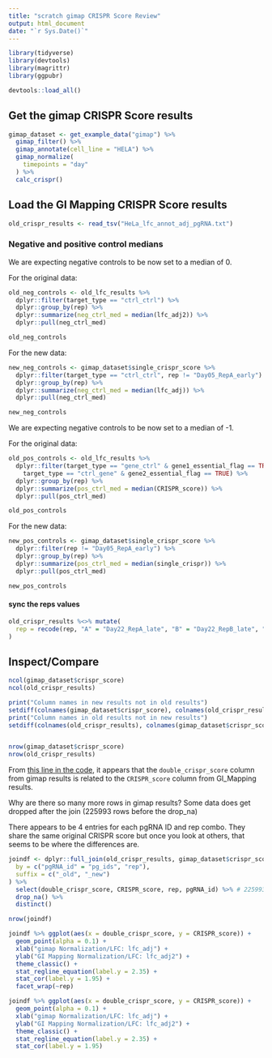 ```yaml
---
title: "scratch gimap CRISPR Score Review"
output: html_document
date: "`r Sys.Date()`"
---
```


```r
library(tidyverse)
library(devtools)
library(magrittr)
library(ggpubr)

devtools::load_all()
```

## Get the gimap CRISPR Score results

```r
gimap_dataset <- get_example_data("gimap") %>%
  gimap_filter() %>%
  gimap_annotate(cell_line = "HELA") %>%
  gimap_normalize(
    timepoints = "day"
  ) %>%
  calc_crispr()
```

## Load the GI Mapping CRISPR Score results

```r
old_crispr_results <- read_tsv("HeLa_lfc_annot_adj_pgRNA.txt")
```
### Negative and positive control medians 

We are expecting negative controls to be now set to a median of 0. 

For the original data: 
```r
old_neg_controls <- old_lfc_results %>%
  dplyr::filter(target_type == "ctrl_ctrl") %>%
  dplyr::group_by(rep) %>%
  dplyr::summarize(neg_ctrl_med = median(lfc_adj2)) %>%
  dplyr::pull(neg_ctrl_med)

old_neg_controls
```

For the new data: 
```r
new_neg_controls <- gimap_dataset$single_crispr_score %>%
  dplyr::filter(target_type == "ctrl_ctrl", rep != "Day05_RepA_early") %>%
  dplyr::group_by(rep) %>%
  dplyr::summarize(neg_ctrl_med = median(lfc_adj)) %>%
  dplyr::pull(neg_ctrl_med)

new_neg_controls
```

We are expecting negative controls to be now set to a median of -1. 

For the original data: 
```r
old_pos_controls <- old_lfc_results %>%
  dplyr::filter(target_type == "gene_ctrl" & gene1_essential_flag == TRUE |
    target_type == "ctrl_gene" & gene2_essential_flag == TRUE) %>%
  dplyr::group_by(rep) %>%
  dplyr::summarize(pos_ctrl_med = median(CRISPR_score)) %>%
  dplyr::pull(pos_ctrl_med)

old_pos_controls
```

For the new data: 
```r
new_pos_controls <- gimap_dataset$single_crispr_score %>%
  dplyr::filter(rep != "Day05_RepA_early") %>%
  dplyr::group_by(rep) %>%
  dplyr::summarize(pos_ctrl_med = median(single_crispr)) %>%
  dplyr::pull(pos_ctrl_med)

new_pos_controls
```

#### sync the reps values

```r
old_crispr_results %<>% mutate(
  rep = recode(rep, "A" = "Day22_RepA_late", "B" = "Day22_RepB_late", "C" = "Day22_RepC_late")
)
```

## Inspect/Compare

```r
ncol(gimap_dataset$crispr_score)
ncol(old_crispr_results)

print("Column names in new results not in old results")
setdiff(colnames(gimap_dataset$crispr_score), colnames(old_crispr_results))
print("Column names in old results not in new results")
setdiff(colnames(old_crispr_results), colnames(gimap_dataset$crispr_score))


nrow(gimap_dataset$crispr_score)
nrow(old_crispr_results)
```

From [this line in the code](https://github.com/FredHutch/gimap/blob/273d9cb50d80b0d8c29375582eec9d1946bd7556/R/05-crispr-calc.R#L133), it appears that the `double_crispr_score` column from gimap results is related to the `CRISPR_score` column from GI_Mapping results.

Why are there so many more rows in gimap results? Some data does get dropped after the join (225993 rows before the drop_na)

There appears to be 4 entries for each pgRNA ID and rep combo. They share the same original CRISPR score but once you look at others, that seems to be where the differences are.  

```r
joindf <- dplyr::full_join(old_crispr_results, gimap_dataset$crispr_score,
  by = c("pgRNA_id" = "pg_ids", "rep"),
  suffix = c("_old", "_new")
) %>%
  select(double_crispr_score, CRISPR_score, rep, pgRNA_id) %>% # 225993 rows prior to drop_na
  drop_na() %>%
  distinct()

nrow(joindf)
```

```r
joindf %>% ggplot(aes(x = double_crispr_score, y = CRISPR_score)) +
  geom_point(alpha = 0.1) +
  xlab("gimap Normalization/LFC: lfc_adj") +
  ylab("GI Mapping Normalization/LFC: lfc_adj2") +
  theme_classic() +
  stat_regline_equation(label.y = 2.35) +
  stat_cor(label.y = 1.95) +
  facet_wrap(~rep)
```
```r
joindf %>% ggplot(aes(x = double_crispr_score, y = CRISPR_score)) +
  geom_point(alpha = 0.1) +
  xlab("gimap Normalization/LFC: lfc_adj") +
  ylab("GI Mapping Normalization/LFC: lfc_adj2") +
  theme_classic() +
  stat_regline_equation(label.y = 2.35) +
  stat_cor(label.y = 1.95)
```
